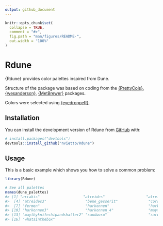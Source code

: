```yaml
---
output: github_document
---
```


<!-- README.md is generated from README.Rmd. Please edit that file -->

```r
knitr::opts_chunk$set(
  collapse = TRUE,
  comment = "#>",
  fig.path = "man/figures/README-",
  out.width = "100%"
)
```

# Rdune

{Rdune} provides color palettes inspired from Dune. 

Structure of the package was based on coding from the [{PrettyCols}](https://github.com/nrennie/PrettyCols), [{wesanderson}](https://github.com/karthik/wesanderson), [{MetBrewer}](https://github.com/BlakeRMills/MetBrewer) packages.

Colors were selected using [{eyedroppeR}](https://github.com/doehm/eyedroppeR).

## Installation

You can install the development version of Rdune from [GitHub](https://github.com/) with:

``` r
# install.packages("devtools")
devtools::install_github("nvietto/Rdune")
```

## Usage

This is a basic example which shows you how to solve a common problem:

```r
library(Rdune)

# See all palettes
names(dune_palettes)
#> [1] "arrakis"                    "atreides"                   "atreides2"                 
#>  [4] "atreides3"                  "bene_gesserit"              "corrino"                   
#>  [7] "fermen"                     "harkonnen"                  "harkonnen2"                
#> [10] "harkonnen3"                 "harkonnen_4"                "maythyknifechipandshatter" 
#> [13] "maythyknifechipandshatter2" "sandworm"                   "sardaukar"                 
#> [16] "whatsinthebox"

```

